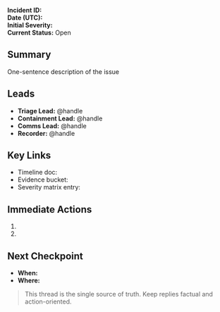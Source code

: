 **Incident ID:**  
**Date (UTC):**  
**Initial Severity:**  
**Current Status:** Open  

## Summary  

One-sentence description of the issue

## Leads  

- **Triage Lead:** @handle  
- **Containment Lead:** @handle  
- **Comms Lead:** @handle  
- **Recorder:** @handle  

## Key Links  

- Timeline doc:  
- Evidence bucket:  
- Severity matrix entry:  

## Immediate Actions  

1.  
2.  

## Next Checkpoint  

- **When:**  
- **Where:**  

> This thread is the single source of truth. Keep replies factual and action-oriented.
